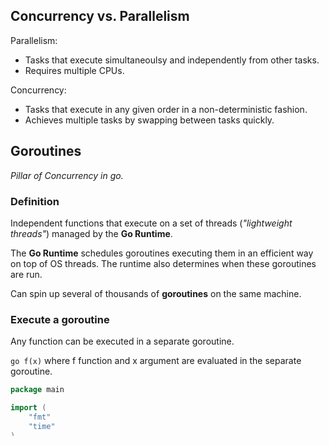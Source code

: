 
## Concurrency vs. Parallelism

Parallelism:
* Tasks that execute simultaneoulsy and independently from other tasks.
* Requires multiple CPUs.

Concurrency:
* Tasks that execute in any given order in a non-deterministic fashion.
* Achieves multiple tasks by swapping between tasks quickly.

## Goroutines

*Pillar of Concurrency in go.*

### Definition

Independent functions that execute on a set of threads (*"lightweight threads"*) managed by the **Go Runtime**.

The **Go Runtime** schedules goroutines executing them in an efficient way on top of OS threads. The runtime also determines when these goroutines are run.

Can spin up several of thousands of **goroutines** on the same machine.

### Execute a goroutine

Any function can be executed in a separate goroutine.

`go f(x)` where f function and x argument are evaluated in the separate goroutine.


```go
package main

import (
	"fmt"
	"time"
)

func add(x, y int) {
  fmt.Println(x + y)
}

func main() {
  go add(1, 1)
}
```

*This example executes the `add(x, y)` in a separate goroutine, sharing the same memory address as the main goroutine.*

*If you were to execute this program, you would not see the computed value of `x + y` to the console with the `fmt.Println` statement.*

After scheduling the `add(x, y)` function to run in a separate goroutine, the **main goroutine** has no other instructions or processes that are blocking so it exits and cleanups any associated resources including the `add(x, y)` goroutine.

If were to block the **main goroutine** with a `time.Sleep(t)` function call after scheduling the `add(x, y)`, it would allow the scheduled goroutine enough time to execute.

```go
package main

import (
	"fmt"
	"time"
)

func add(x, y int) {
	fmt.Println(x + y)
}

func main() {
	go add(1, 1)
	time.Sleep(1 * time.Second)
}
// Prints: 2
```

*NOTE: Executing `time.Sleep(t)` to block the main thread is not a production ready pattern. Channels/WaitGroups are though.*


## Detect Race Conditions

### What is a Race Condition

When two or more *goroutines* have conflicting read and write operations on shared resoruces without any locking/ordering mechanisms.

Detecting race conditions is not explicit since the race condition depends on the scheduling of goroutines. Goroutines are non-deterministic, can't determine the order in data is read and written to.

Attempting to write to particular data structures such as a map `map[interface{}]interface{}`, **panics** when reads/writes happen concurrently.

### `-race` Flag

Go toolchain has a built-in race detector, `-race` flag.

Prints out stack traces and any data that read/write that can conflict with each other when a race condition is found.

### Avoid Race Conditions

- []
